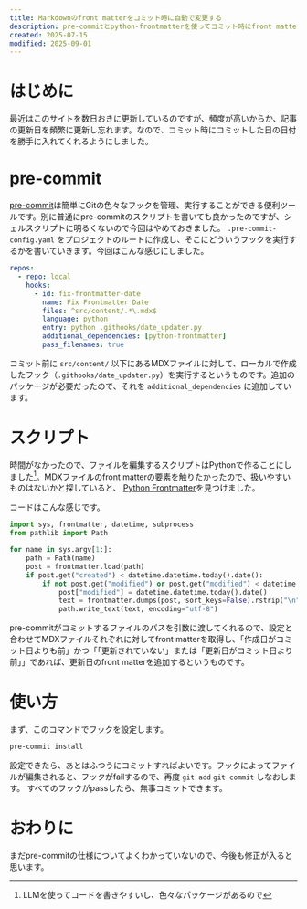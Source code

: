 ```yaml
---
title: Markdownのfront matterをコミット時に自動で変更する
description: pre-commitとpython-frontmatterを使ってコミット時にfront matterを編集する
created: 2025-07-15
modified: 2025-09-01
---
```


# はじめに
最近はこのサイトを数日おきに更新しているのですが、頻度が高いからか、記事の更新日を頻繁に更新し忘れます。なので、コミット時にコミットした日の日付を勝手に入れてくれるようにしました。

# pre-commit
[pre-commit](https://pre-commit.com/)は簡単にGitの色々なフックを管理、実行することができる便利ツールです。別に普通にpre-commitのスクリプトを書いても良かったのですが、シェルスクリプトに明るくないので今回はやめておきました。
`.pre-commit-config.yaml` をプロジェクトのルートに作成し、そこにどういうフックを実行するかを書いていきます。今回はこんな感じにしました。

```yaml title=".pre-commit-config.yaml"
repos:
  - repo: local
    hooks:
      - id: fix-frontmatter-date
        name: Fix Frontmatter Date
        files: ^src/content/.*\.mdx$
        language: python
        entry: python .githooks/date_updater.py
        additional_dependencies: [python-frontmatter]
        pass_filenames: true
```

コミット前に `src/content/` 以下にあるMDXファイルに対して、ローカルで作成したフック（`.githooks/date_updater.py`）を実行するというものです。追加のパッケージが必要だったので、それを `additional_dependencies` に追加しています。

# スクリプト
時間がなかったので、ファイルを編集するスクリプトはPythonで作ることにしました[^1]。MDXファイルのfront matterの要素を触りたかったので、扱いやすいものはないかと探していると、
[Python Frontmatter](https://python-frontmatter.readthedocs.io/en/latest/index.html)を見つけました。

コードはこんな感じです。

```py title="date_updater.py"
import sys, frontmatter, datetime, subprocess
from pathlib import Path

for name in sys.argv[1:]:
    path = Path(name)
    post = frontmatter.load(path)
    if post.get("created") < datetime.datetime.today().date():
        if not post.get("modified") or post.get("modified") < datetime.datetime.today().date():
            post["modified"] = datetime.datetime.today().date()
            text = frontmatter.dumps(post, sort_keys=False).rstrip("\n") + "\n"
            path.write_text(text, encoding="utf-8")
```

pre-commitがコミットするファイルのパスを引数に渡してくれるので、設定と合わせてMDXファイルそれぞれに対してfront matterを取得し、「作成日がコミット日よりも前」かつ「「更新されていない」または「更新日がコミット日より前」」であれば、更新日のfront matterを追加するというものです。

# 使い方

まず、このコマンドでフックを設定します。

```sh
pre-commit install
```

設定できたら、あとはふつうにコミットすればよいです。フックによってファイルが編集されると、フックがfailするので、再度 `git add` `git commit` しなおします。
すべてのフックがpassしたら、無事コミットできます。

# おわりに
まだpre-commitの仕様についてよくわかっていないので、今後も修正が入ると思います。

[^1]: LLMを使ってコードを書きやすいし、色々なパッケージがあるので
